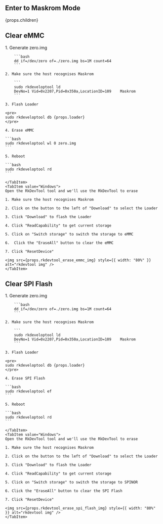 ## Enter to Maskrom Mode

<div>

{props.children}

</div>

## Clear eMMC

<Tabs queryString="Host">
    <TabItem value="Linux/MacOS">
    1. Generate zero.img

        ```bash
        dd if=/dev/zero of=./zero.img bs=1M count=64
        ```

    2. Make sure the host recognises Maskrom

        ```
        sudo rkdeveloptool ld
        DevNo=1	Vid=0x2207,Pid=0x350a,LocationID=109	Maskrom
        ```

    3. Flash Loader

    <pre>
    sudo rkdeveloptool db {props.loader}
    </pre>

    4. Erase eMMC

    ```bash
    sudo rkdeveloptool wl 0 zero.img
    ```

    5. Reboot

    ```bash
    sudo rkdeveloptool rd
    ```

    </TabItem>
    <TabItem value="Windows">
    Open the RkDevTool tool and we'll use the RkDevTool to erase

    1. Make sure the host recognises Maskrom

    2. Click on the button to the left of "Download" to select the Loader

    3. Click "Download" to flash the Loader

    4. Click "ReadCapability" to get current storage

    5. Click on "Switch storage" to switch the storage to eMMC

    6.  Click the "EraseAll" button to clear the eMMC

    7. Click "ResetDevice"

    <img src={props.rkdevtool_erase_emmc_img} style={{ width: "80%" }} alt="rkdevtool img" />
    </TabItem>

</Tabs>

## Clear SPI Flash

<Tabs queryString="Host">
    <TabItem value="Linux/MacOS">
    1. Generate zero.img

        ```bash
        dd if=/dev/zero of=./zero.img bs=1M count=64
        ```

    2. Make sure the host recognises Maskrom

        ```
        sudo rkdeveloptool ld
        DevNo=1	Vid=0x2207,Pid=0x350a,LocationID=109	Maskrom
        ```

    3. Flash Loader

    <pre>
    sudo rkdeveloptool db {props.loader}
    </pre>

    4. Erase SPI Flash

    ```bash
    sudo rkdeveloptool ef
    ```

    5. Reboot

    ```bash
    sudo rkdeveloptool rd
    ```

    </TabItem>
    <TabItem value="Windows">
    Open the RkDevTool tool and we'll use the RkDevTool to erase

    1. Make sure the host recognises Maskrom

    2. Click on the button to the left of "Download" to select the Loader

    3. Click "Download" to flash the Loader

    4. Click "ReadCapability" to get current storage

    5. Click on "Switch storage" to switch the storage to SPINOR

    6. Click the "EraseAll" button to clear the SPI Flash

    7. Click "ResetDevice"

    <img src={props.rkdevtool_erase_spi_flash_img} style={{ width: "80%" }} alt="rkdevtool img" />
    </TabItem>

</Tabs>

